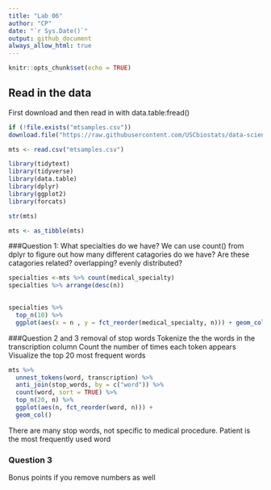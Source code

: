 ```yaml
---
title: "Lab 06"
author: "CP"
date: "`r Sys.Date()`"
output: github_document
always_allow_html: true
---
```


```r
knitr::opts_chunk$set(echo = TRUE)
```
## Read in the data
First download and then read in with data.table:fread()

```r
if (!file.exists("mtsamples.csv"))
download.file("https://raw.githubusercontent.com/USCbiostats/data-science-data/master/00_mtsamples/mtsamples.csv", "mtsamples.csv", method="libcurl", timeout = 60)
```

```r
mts <- read.csv("mtsamples.csv")
```

```r
library(tidytext)
library(tidyverse)
library(data.table)
library(dplyr)
library(ggplot2)
library(forcats)
```

```r
str(mts)

mts <- as_tibble(mts)
```
###Question 1: What specialties do we have?
We can use count() from dplyr to figure out how many different catagories do we have? Are these catagories related? overlapping? evenly distributed?
```r
specialties <-mts %>% count(medical_specialty) 
specialties %>% arrange(desc(n))
  
```

```r
specialties %>%
  top_n(10) %>%
  ggplot(aes(x = n , y = fct_reorder(medical_specialty, n))) + geom_col()
```
###Question 2 and 3 removal of stop words 
Tokenize the the words in the transcription column
Count the number of times each token appears
Visualize the top 20 most frequent words

```r
mts %>%
  unnest_tokens(word, transcription) %>%
  anti_join(stop_words, by = c("word")) %>%
  count(word, sort = TRUE) %>%
  top_n(20, n) %>%
  ggplot(aes(n, fct_reorder(word, n))) +
  geom_col()
```
There are many stop words, not specific to medical procedure. Patient is the most frequently used word 

### Question 3
Bonus points if you remove numbers as well

```r

```

